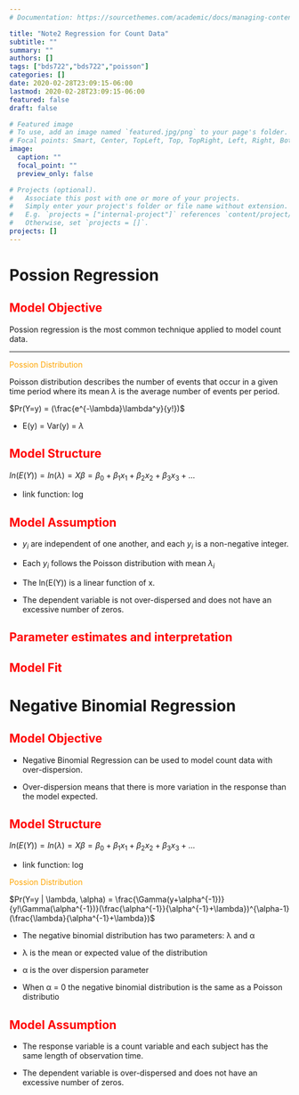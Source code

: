 ```yaml
---
# Documentation: https://sourcethemes.com/academic/docs/managing-content/

title: "Note2 Regression for Count Data"
subtitle: ""
summary: ""
authors: []
tags: ["bds722","bds722","poisson"]
categories: []
date: 2020-02-28T23:09:15-06:00
lastmod: 2020-02-28T23:09:15-06:00
featured: false
draft: false

# Featured image
# To use, add an image named `featured.jpg/png` to your page's folder.
# Focal points: Smart, Center, TopLeft, Top, TopRight, Left, Right, BottomLeft, Bottom, BottomRight.
image:
  caption: ""
  focal_point: ""
  preview_only: false

# Projects (optional).
#   Associate this post with one or more of your projects.
#   Simply enter your project's folder or file name without extension.
#   E.g. `projects = ["internal-project"]` references `content/project/deep-learning/index.md`.
#   Otherwise, set `projects = []`.
projects: []
---
```



# Possion Regression


## <span style="color:red">Model Objective</span>

Possion regression is the most common technique applied to model count data.  

---  

<span style = "color:orange">Possion Distribution</span>

Poisson distribution describes the number of events that occur in a given time period where its mean $\lambda$ is the average number of events per period.  

$Pr(Y=y) = (\frac{e^{-\lambda}\lambda^y}{y!})$  

- E(y) = Var(y) = $\lambda$

## <span style="color:red">Model Structure</span>

$ln(E(Y)) = ln(\lambda) = X\beta = \beta_0 + \beta_1x_1 + \beta_2x_2 + \beta_3x_3 + ...$  

- link function: log


## <span style="color:red">Model Assumption</span>

- $y_i$ are independent of one another, and each $y_i$ is a non-negative integer.  

- Each $y_i$ follows the Poisson distribution with mean $\lambda_i$

- The ln(E(Y)) is a linear function of x.

- The dependent variable is not over-dispersed and does not have an excessive number of zeros.


## <span style="color:red">Parameter estimates and interpretation</span>





## <span style="color:red">Model Fit</span>










# Negative Binomial Regression

## <span style="color:red">Model Objective</span>

- Negative Binomial Regression can be used to model count data with over-dispersion.  

- Over-dispersion means that there is more variation in the response than the model expected.  


## <span style="color:red">Model Structure</span>

$ln(E(Y)) = ln(\lambda) = X\beta = \beta_0 + \beta_1x_1 + \beta_2x_2 + \beta_3x_3 + ...$  

- link function: log


<span style = "color:orange">Possion Distribution</span>

$Pr(Y=y | \lambda, \alpha) = \frac{\Gamma(y+\alpha^{-1})}{y!\Gamma(\alpha^{-1})}(\frac{\alpha^{-1}}{\alpha^{-1}+\lambda})^{\alpha-1}(\frac{\lambda}{\alpha^{-1}+\lambda})$  

- The negative binomial distribution has two parameters: λ and α  

- λ is the mean or expected value of the distribution  

- α is the over dispersion parameter  

- When α = 0 the negative binomial distribution is the same as a Poisson distributio



## <span style="color:red">Model Assumption</span>
 
- The response variable is a count variable and each subject has the same length of observation time.  

- The dependent variable is over-dispersed and does not have an excessive number of zeros.  



